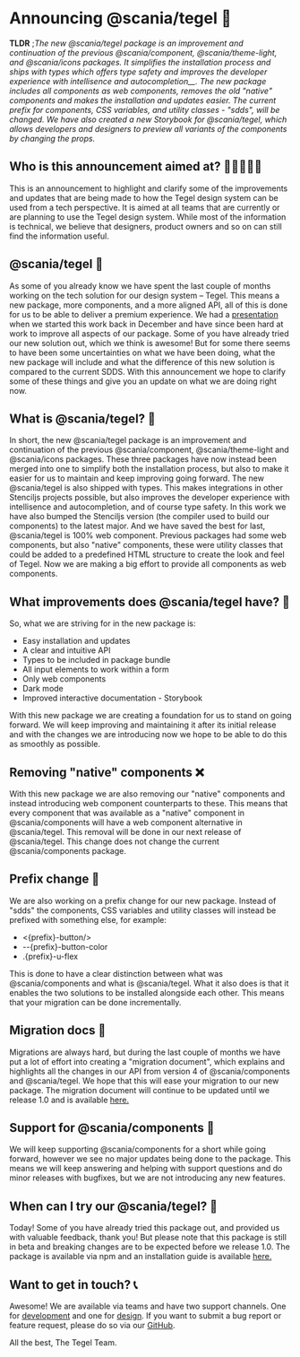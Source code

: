 
<Meta title="Intro/Tegel" />

# Announcing @scania/tegel 🧱

**TLDR** ;_The new @scania/tegel package is an improvement and continuation of the previous @scania/component, @scania/theme-light, and @scania/icons packages. It simplifies the installation process and ships with types which offers type safety and improves the developer experience with intellisence and_ _autocompletion\_\_. The new package includes all components as web components, removes the old "native" components and makes the installation and updates easier. The current prefix for components, CSS variables, and utility classes - "sdds", will be changed. We have also created a new Storybook for @scania/tegel, which allows developers and designers to preview all variants of the components by changing the props._

## Who is this announcement aimed at? 🙋‍♂️🙋‍♀️🙋

This is an announcement to highlight and clarify some of the improvements and updates that are being made to how the Tegel design system can be used from a tech perspective. It is aimed at all teams that are currently or are planning to use the Tegel design system. While most of the information is technical, we believe that designers, product owners and so on can still find the information useful.

## @scania/tegel 📣

As some of you already know we have spent the last couple of months working on the tech solution for our design system – Tegel. This means a new package, more components, and a more aligned API, all of this is done for us to be able to deliver a premium experience. We had a [presentation](https://teams.microsoft.com/_#/apps/a2da8768-95d5-419e-9441-3b539865b118/message?conversationId=19:1257007a64d44c64954acca27a9d4b46@thread.skype&conversationType=Group&messageId=1671029206806&replyChainId=1671029206806&itemName=General) when we started this work back in December and have since been hard at work to improve all aspects of our package. Some of you have already tried our new solution out, which we think is awesome! But for some there seems to have been some uncertainties on what we have been doing, what the new package will include and what the difference of this new solution is compared to the current SDDS. With this announcement we hope to clarify some of these things and give you an update on what we are doing right now.

## What is @scania/tegel? 🧱

In short, the new @scania/tegel package is an improvement and continuation of the previous @scania/component, @scania/theme-light and @scania/icons packages. These three packages have now instead been merged into one to simplify both the installation process, but also to make it easier for us to maintain and keep improving going forward. The new @scania/tegel is also shipped with types. This makes integrations in other Stenciljs projects possible, but also improves the developer experience with intellisence and autocompletion, and of course type safety. In this work we have also bumped the Stenciljs version (the compiler used to build our components) to the latest major. And we have saved the best for last, @scania/tegel is 100% web component. Previous packages had some web components, but also "native" components, these were utility classes that could be added to a predefined HTML structure to create the look and feel of Tegel. Now we are making a big effort to provide all components as web components.

## What improvements does @scania/tegel have? 🚀

So, what we are striving for in the new package is:

- Easy installation and updates
- A clear and intuitive API
- Types to be included in package bundle
- All input elements to work within a form
- Only web components
- Dark mode
- Improved interactive documentation - Storybook

With this new package we are creating a foundation for us to stand on going forward. We will keep improving and maintaining it after its initial release and with the changes we are introducing now we hope to be able to do this as smoothly as possible.

## Removing "native" components ❌

With this new package we are also removing our "native" components and instead introducing web component counterparts to these. This means that every component that was available as a "native" component in @scania/components will have a web component alternative in @scania/tegel. This removal will be done in our next release of @scania/tegel. This change does not change the current @scania/components package.

## Prefix change 🔁

We are also working on a prefix change for our new package. Instead of "sdds" the components, CSS variables and utility classes will instead be prefixed with something else, for example:

- \<{prefix}-button/\>
- --{prefix}-button-color
- .{prefix}-u-flex

This is done to have a clear distinction between what was @scania/components and what is @scania/tegel. What it also does is that it enables the two solutions to be installed alongside each other. This means that your migration can be done incrementally.

## Migration docs 📜

Migrations are always hard, but during the last couple of months we have put a lot of effort into creating a "migration document", which explains and highlights all the changes in our API from version 4 of @scania/components and @scania/tegel. We hope that this will ease your migration to our new package. The migration document will continue to be updated until we release 1.0 and is available [here.](https://tegel-storybook.netlify.app/?path=/story/intro-migrating-from-components%C2%A0v4--page)

## Support for @scania/components 🤳

We will keep supporting @scania/components for a short while going forward, however we see no major updates being done to the package. This means we will keep answering and helping with support questions and do minor releases with bugfixes, but we are not introducing any new features.

## When can I try our @scania/tegel? 🧪

Today! Some of you have already tried this package out, and provided us with valuable feedback, thank you! But please note that this package is still in beta and breaking changes are to be expected before we release 1.0. The package is available via npm and an installation guide is available [here.](https://www.npmjs.com/package/@scania/tegel)

## Want to get in touch? 📞

Awesome! We are available via teams and have two support channels. One for [development](https://www.npmjs.com/package/@scania/tegel) and one for [design](https://teams.microsoft.com/l/channel/19%3A8d30ded56af14672b471062ec1e66345%40thread.skype/Design%2520support?groupId=79f9bfeb-73e2-424d-9477-b236191ece5e&tenantId=3bc062e4-ac9d-4c17-b4dd-3aad637ff1ac). If you want to submit a bug report or feature request, please do so via our [GitHub](https://github.com/scania-digital-design-system/sdds/issues).

All the best,
The Tegel Team.
